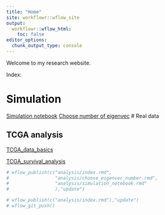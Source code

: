 ```yaml
---
title: "Home"
site: workflowr::wflow_site
output:
  workflowr::wflow_html:
    toc: false
editor_options:
  chunk_output_type: console
---
```


Welcome to my research website.

Index:

# Simulation

[Simulation notebook](simulation_notebook.html)
[Choose number of eigenvec](choose_eigenvec_number.html)
# Real data

## TCGA analysis

[TCGA_data_basics](TCGA_data_basics.html)

[TCGA_survival_analysis](TCGA_survival_analysis.html)

```r
# wflow_publish(c("analysis/index.rmd",
#                 "analysis/choose_eigenvec_number.rmd",
#                 "analysis/simulation_notebook.rmd"
#                 ),"update")

# wflow_publish(c("analysis/index.rmd"),"update")
# wflow_git_push()
```

